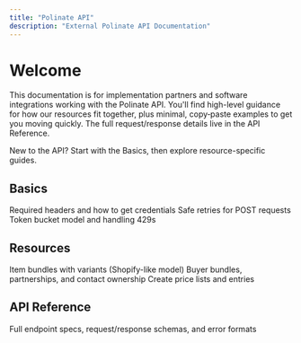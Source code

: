 ```yaml
---
title: "Polinate API"
description: "External Polinate API Documentation"
---
```


# Welcome

This documentation is for implementation partners and software integrations working with the Polinate API. You'll find high-level guidance for how our resources fit together, plus minimal, copy‑paste examples to get you moving quickly. The full request/response details live in the API Reference.

<Note>
New to the API? Start with the Basics, then explore resource-specific guides.
</Note>

## Basics

<CardGroup cols={3}>
  <Card title="Authentication" icon="key" href="/guides/authentication">
    Required headers and how to get credentials
  </Card>
  <Card title="Idempotency" icon="repeat" href="/guides/idempotency">
    Safe retries for POST requests
  </Card>
  <Card title="Rate Limits" icon="gauge" href="/guides/rate-limits">
    Token bucket model and handling 429s
  </Card>
</CardGroup>

## Resources

<CardGroup cols={3}>
  <Card title="Items" icon="box" href="/guides/items">
    Item bundles with variants (Shopify-like model)
  </Card>
  <Card title="Buyers" icon="users" href="/guides/buyers">
    Buyer bundles, partnerships, and contact ownership
  </Card>
  <Card title="Pricing" icon="tag" href="/guides/pricing">
    Create price lists and entries
  </Card>
</CardGroup>

## API Reference

<CardGroup cols={1}>
  <Card title="OpenAPI" icon="book" href="/reference">
    Full endpoint specs, request/response schemas, and error formats
  </Card>
</CardGroup>
